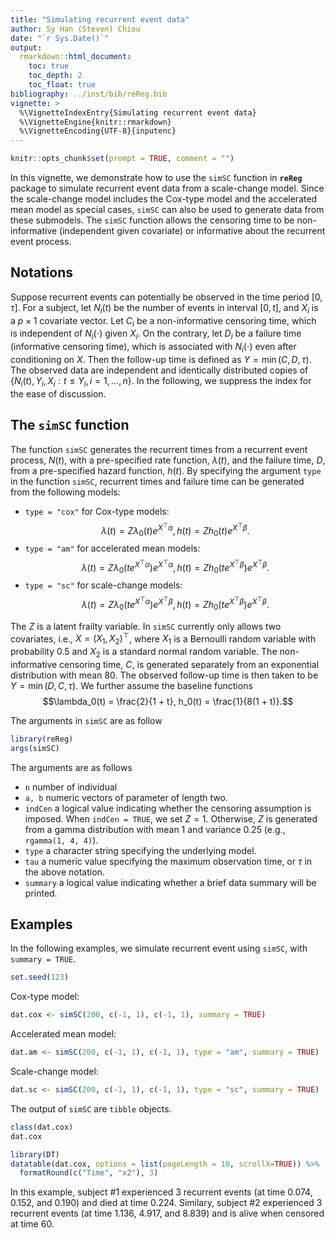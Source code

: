 ```yaml
---
title: "Simulating recurrent event data"
author: Sy Han (Steven) Chiou
date: "`r Sys.Date()`"
output:
  rmarkdown::html_document:
    toc: true
    toc_depth: 2
    toc_float: true
bibliography: ../inst/bib/reReg.bib
vignette: >
  %\VignetteIndexEntry{Simulating recurrent event data}
  %\VignetteEngine{knitr::rmarkdown}
  %\VignetteEncoding{UTF-8}{inputenc}
---
```


```r
knitr::opts_chunk$set(prompt = TRUE, comment = "")
```
In this vignette, we demonstrate how to use the `simSC` function in __`reReg`__ package
to simulate recurrent event data from a scale-change model.
Since the scale-change model includes the Cox-type model and the
accelerated mean model as special cases, `simSC` can also be used to generate data from these submodels.
The `simSC` function allows the censoring time to be non-informative (independent given covariate)
or informative about the recurrent event process. 

## Notations
Suppose recurrent events can potentially be observed in the time period $[0, \tau]$.
For a subject, let $N_i(t)$ be the number of events in interval $[0, t]$,
and $X_i$ is a $p\times 1$ covariate vector.
Let $C_i$ be a non-informative censoring time, which is independent of $N_i(\cdot)$ given $X_i$.
On the contrary, let $D_i$ be a failure time (informative censoring time),
which is associated with $N_i(\cdot)$
even after conditioning on $X$.
Then the follow-up time is defined as $Y = \min(C, D, \tau)$.
The observed data are independent and identically distributed copies of
$\{N_i(t), Y_i, X_i: t\le Y_i, i = 1, \ldots, n\}$.
In the following, we suppress the index for the ease of discussion.
   
## The `simSC` function {-}
The function `simSC` generates the recurrent times from a recurrent event process, $N(t)$,
with a pre-specified rate function, $\lambda(t)$, and the failure time, $D$,
from a pre-specified hazard function, $h(t)$.
By specifying the argument `type` in the function `simSC`,
recurrent times and failure time can be generated from the following models:

 * `type = "cox"` for Cox-type models:
  $$\lambda(t) = Z\lambda_0(t) e^{X^\top\alpha}, h(t) = Zh_0(t) e^{X^\top\beta}.$$
 * `type = "am"` for accelerated mean models:
  $$\lambda(t) = Z\lambda_0(te^{X^\top\alpha})e^{X^\top\alpha}, h(t) = Zh_0(te^{X^\top\beta})e^{X^\top\beta}.$$
 * `type = "sc"` for scale-change models:
  $$\lambda(t) = Z\lambda_0(te^{X^\top\alpha})e^{X^\top\beta}, h(t) = Zh_0(te^{X^\top\beta})e^{X^\top\beta}.$$

The $Z$ is a latent frailty variable.
In `simSC` currently only allows two covariates, i.e., $X = (X_{1}, X_{2})^\top$,
where $X_1$ is a Bernoulli random variable with probability 0.5 and
$X_2$ is a standard normal random variable.
The non-informative censoring time, $C$, is generated separately from an exponential distribution 
with mean 80.
The observed follow-up time is then taken to be $Y = \min(D, C, \tau)$.
We further assume the baseline functions
$$\lambda_0(t) = \frac{2}{1 + t}, h_0(t) = \frac{1}{8(1 + t)}.$$

The arguments in `simSC` are as follow
```r
library(reReg)
args(simSC)
```
The arguments are as follows

* `n` number of individual
* `a, b` numeric vectors of parameter of length two.
* `indCen` a logical value indicating whether the censoring assumption is imposed.
  When `indCen = TRUE`, we set $Z = 1$.
  Otherwise, $Z$ is generated from a gamma distribution with mean 1 and variance 0.25
  (e.g., `rgamma(1, 4, 4)`).
* `type` a character string specifying the underlying model.
* `tau` a numeric value specifying the maximum observation time, or $\tau$ in the above notation.
* `summary` a logical value indicating whether a brief data summary will be printed.

## Examples
In the following examples, we simulate recurrent event using `simSC`, with `summary = TRUE`.
```R
set.seed(123)
```
Cox-type model:
```R
dat.cox <- simSC(200, c(-1, 1), c(-1, 1), summary = TRUE)
```
Accelerated mean model:
```R
dat.am <- simSC(200, c(-1, 1), c(-1, 1), type = "am", summary = TRUE)
```
Scale-change model:
```R
dat.sc <- simSC(200, c(-1, 1), c(-1, 1), type = "sc", summary = TRUE)
```

The output of `simSC` are `tibble` objects.
```R
class(dat.cox)
dat.cox
```
```R
library(DT)
datatable(dat.cox, options = list(pageLength = 10, scrollX=TRUE)) %>% 
  formatRound(c("Time", "x2"), 3)
```
In this example, subject \#1 experienced 3 recurrent events (at time 0.074, 0.152, and 0.190) and died at time 0.224. 
Similary, subject \#2 experienced 3 recurrent events (at time 1.136, 4.917, and 8.839) and is alive when censored at time 60.